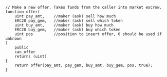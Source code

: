 ```solidity
// Make a new offer. Takes funds from the caller into market escrow.
function offer(
    uint pay_amt,    //maker (ask) sell how much
    ERC20 pay_gem,   //maker (ask) sell which token
    uint buy_amt,    //maker (ask) buy how much
    ERC20 buy_gem,   //maker (ask) buy which token
    uint pos         //position to insert offer, 0 should be used if unknown
)
    public
    can_offer
    returns (uint)
{
    return offer(pay_amt, pay_gem, buy_amt, buy_gem, pos, true);
}
```
